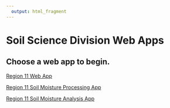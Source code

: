 ---
  output: html_fragment
---

# Soil Science Division Web Apps

## Choose a web app to begin.

[Region 11 Web App](https://usda.shinyapps.io/r11_app)

[Region 11 Soil Moisture Processing App](https://usda.shinyapps.io/r11_smp_app)

[Region 11 Soil Moisture Analysis App](http://usda.shinyapps.io/r11_sma_app)